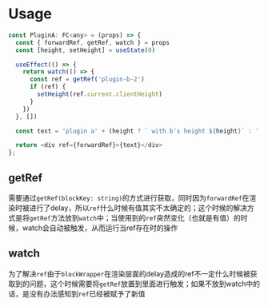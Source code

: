 
<Meta title="Halation/Usage/getRefs" />

<Index />

# Usage

```js
const PluginA: FC<any> = (props) => {
  const { forwardRef, getRef, watch } = props
  const [height, setHeight] = useState(0)

  useEffect(() => {
    return watch(() => {
      const ref = getRef('plugin-b-2')
      if (ref) {
        setHeight(ref.current.clientHeight)
      }
    })
  }, [])

  const text = 'plugin a' + (height ? ` with b's height ${height}` : '')

  return <div ref={forwardRef}>{text}</div>
};
```

## getRef

需要通过`getRef(blockKey: string)`的方式进行获取，同时因为`forwardRef`在渲染时被进行了delay，所以`ref`什么时候有值其实不太确定的；这个时候的解决方式是将`getRef`方法放到`watch`中；当使用到的`ref`突然变化（也就是有值）的时候，watch会自动被触发，从而运行当ref存在时的操作

## watch

为了解决`ref`由于`blockWrapper`在渲染层面的delay造成的ref不一定什么时候被获取到的问题，这个时候需要将`getRef`放置到里面进行触发；如果不放到watch中的话，是没有办法感知到`ref`已经被赋予了新值